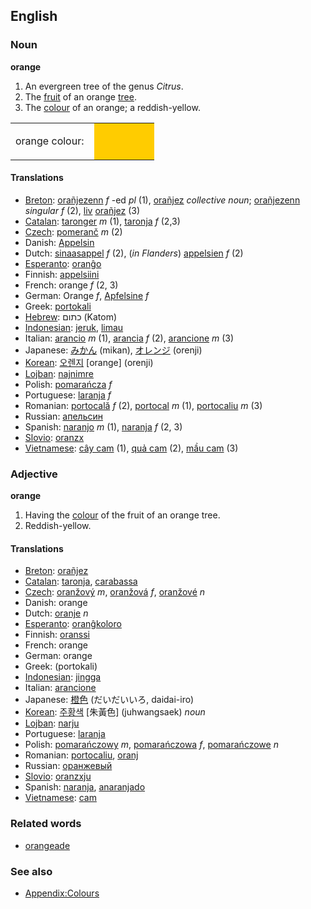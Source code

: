 ==English==
===Noun===
'''orange'''

#An evergreen tree of the genus ''Citrus''.
#The [[fruit]] of an orange [[tree]].
#The [[color|colour]] of an orange; a reddish-yellow.
<table><tr><td>orange colour: &nbsp;</td>
<td bgcolor="#FFCC00" width="80">&nbsp; </td></tr></table>

====Translations====
*[[Breton]]: [[orañjezenn]] ''f'' -ed ''pl'' (1), [[orañjez]] ''collective noun''; [[orañjezenn]] ''singular f'' (2), [[liv]] [[orañjez]] (3) 
*[[Catalan]]: [[taronger]] ''m'' (1), [[taronja]] ''f'' (2,3)
*[[Czech]]: [[pomeranč]] ''m'' (2)
*Danish: [[Appelsin]]
*Dutch: [[sinaasappel]] ''f'' (2), (''in Flanders'') [[appelsien]] ''f'' (2)
*[[Esperanto]]: [[oranĝo]]
*Finnish: [[appelsiini]]
*French: orange ''f'' (2, 3)
*German: Orange ''f'', [[Apfelsine]] ''f''
*Greek: [[]] [[portokali]]
*[[Hebrew]]: כתום (Katom)
*[[Indonesian]]: [[jeruk]], [[limau]]
*Italian: [[arancio]] ''m'' (1), [[arancia]] ''f'' (2), [[arancione]] ''m'' (3)
*Japanese: [[みかん]] (mikan), [[オレンジ]] (orenji)
*[[Korean]]: [[오렌지]] [orange] (orenji)
*[[Lojban]]: [[najnimre]]
*Polish: [[pomarańcza]] ''f''
*Portuguese: [[laranja]] ''f''
*Romanian: [[portocală]] ''f'' (2), [[portocal]] ''m'' (1), [[portocaliu]] ''m'' (3)
*Russian: [[апельсин]]
*Spanish: [[naranjo]] ''m'' (1), [[naranja]] ''f'' (2, 3)
*[[Slovio]]: [[oranzx]]
*[[Vietnamese]]: [[cây cam]] (1), [[quả cam]] (2), [[mầu cam]] (3)

===Adjective===
'''orange'''

#Having the [[color|colour]] of the fruit of an orange tree.
#Reddish-yellow.

====Translations====
*[[Breton]]: [[orañjez]]
*[[Catalan]]: [[taronja]], [[carabassa]]
*[[Czech]]: [[oranžový]] ''m'', [[oranžová]] ''f'', [[oranžové]] ''n''
*Danish: orange
*Dutch: [[oranje]] ''n''
*[[Esperanto]]: [[oranĝkoloro]]
*Finnish: [[oranssi]]
*French: orange
*German: orange
*Greek: [[ ]] (portokali)
*[[Indonesian]]: [[jingga]]
*Italian: [[arancione]]
*Japanese: [[橙色]] (だいだいいろ, daidai-iro)
*[[Korean]]: [[주황색]] [朱黃色] (juhwangsaek) ''noun''
*[[Lojban]]: [[narju]]
*Portuguese: [[laranja]]
*Polish: [[pomarańczowy]] ''m'', [[pomarańczowa]] ''f'', [[pomarańczowe]] ''n''
*Romanian: [[portocaliu]], [[oranj]]
*Russian: [[оранжевый]]
*[[Slovio]]: [[oranzxju]]
*Spanish: [[naranja]], [[anaranjado]]
*[[Vietnamese]]: [[cam]]

===Related words===
*[[orangeade]]

===See also===
*[[Wiktionary_Appendix:Colours|Appendix:Colours]]